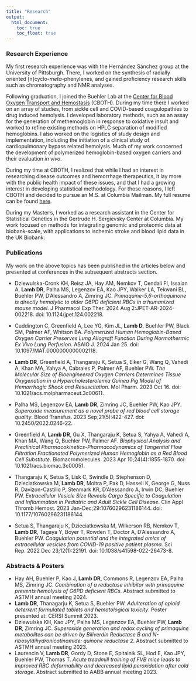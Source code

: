 ```yaml
---
title: "Research"
output: 
  html_document:
    toc: true
    toc_float: true
---
```


### Research Experience

My first research experience was with the Hernández Sánchez group at the University of Pittsburgh. There, I worked on the synthesis of radially oriented [n]cyclo-*meta*-phenylenes, and gained proficiency research skills such as chromatography and NMR analyses.

Following graduation, I joined the Buehler Lab at the [Center for Blood Oxygen Transport and Hemostasis](https://www.medschool.umaryland.edu/cboth/) (CBOTH). During my time there I worked on an array of studies, from sickle cell and COVID-based coagulopathies to drug induced hemolysis. I developed laboratory methods, such as an assay for the generation of methemoglobin in response to oxidative insult and worked to refine existing methods on HPLC separation of modified hemoglobins. I also worked on the logistics of study design and implementation, including the initiation of a clinical study of cardiopulmonary bypass related hemolysis. Much of my work concerned the development of polymerized hemoglobin-based oxygen carriers and their evaluation *in vivo*.

During my time at CBOTH, I realized that while I had an interest in researching disease outcomes and hemorrhage therapeutics, it lay more with the public health impact of these issues, and that I had a growing interest in developing statistical methodology. For those reasons, I left CBOTH and decided to pursue an M.S. at Columbia Mailman. My full resume can be found [here](files/Lamb_Resume.pdf).

During my Master's, I worked as a research assistant in the Center for Statistical Genetics in the Gertrude H. Sergievsky Center at Columbia. My work focused on methods for integrating genomic and proteomic data at biobank-scale, with applications to ischemic stroke and blood lipid data in the UK Biobank.


### Publications

My work on the above topics has been published in the articles below and presented at conferences in the subsequent abstracts section.

- Dziewulska-Cronk KH, Reisz JA, Hay AM, Nemkov T, Cendali FI, Issaian A, **Lamb DR**, Palha MS, Legenzov EA, Kao JPY, Walker LA, Tekwani BL, Buehler PW, D'Alessandro A, Zimring JC. *Primaquine-5,6-orthoquinone is directly hemolytic to older G6PD deficient RBCs in a humanized mouse model*. J Pharmacol Exp Ther. 2024 Aug 2:JPET-AR-2024-002218. doi: 10.1124/jpet.124.002218. 

- Cuddington C, Greenfield A, Lee YG, Kim JL, **Lamb D**, Buehler PW, Black SM, Palmer AF, Whitson BA. *Polymerized Human Hemoglobin-Based Oxygen Carrier Preserves Lung Allograft Function During Normothermic Ex Vivo Lung Perfusion*. ASAIO J. 2024 Jan 25. doi: 10.1097/MAT.0000000000002118. 

-   **Lamb DR**, Greenfield A, Thangaraju K, Setua S, Eiker G, Wang Q, Vahedi A, Khan MA, Yahya A, Cabrales P, Palmer AF, Buehler PW. *The Molecular Size of Bioengineered Oxygen Carriers Determines Tissue Oxygenation in a Hypercholesterolemia Guinea Pig Model of Hemorrhagic Shock and Resuscitation*. Mol Pharm. 2023 Oct 16. doi: 10.1021/acs.molpharmaceut.3c00611.
-   Palha MS, Legenzov EA, **Lamb DR**, Zimring JC, Buehler PW, Kao JPY. *Superoxide measurement as a novel probe of red blood cell storage quality*. Blood Transfus. 2023 Sep;21(5):422-427. doi: 10.2450/2022.0246-22.
-   Greenfield A, **Lamb DR**, Gu X, Thangaraju K, Setua S, Yahya A, Vahedi A, Khan MA, Wang Q, Buehler PW, Palmer AF. *Biophysical Analysis and Preclinical Pharmacokinetics-Pharmacodynamics of Tangential Flow Filtration Fractionated Polymerized Human Hemoglobin as a Red Blood Cell Substitute*. Biomacromolecules. 2023 Apr 10;24(4):1855-1870. doi: 10.1021/acs.biomac.3c00051.
-   Thangaraju K, Setua S, Lisk C, Swindle D, Stephenson D, Dzieciatkowska M, **Lamb DR**, Moitra P, Pak D, Hassell K, George G, Nuss R, Davizon-Castillo P, Stenmark KR, D'Alessandro A, Irwin DC, Buehler PW. *Extracellular Vesicle Size Reveals Cargo Specific to Coagulation and Inflammation in Pediatric and Adult Sickle Cell Disease*. Clin Appl Thromb Hemost. 2023 Jan-Dec;29:10760296231186144. doi: 10.1177/10760296231186144.
-   Setua S, Thangaraju K, Dzieciatkowska M, Wilkerson RB, Nemkov T, **Lamb DR**, Tagaya Y, Boyer T, Rowden T, Doctor A, D'Alessandro A, Buehler PW. *Coagulation potential and the integrated omics of extracellular vesicles from COVID-19 positive patient plasma*. Sci Rep. 2022 Dec 23;12(1):22191. doi: 10.1038/s41598-022-26473-8.

### Abstracts & Posters
-   Hay AH, Buehler P, Kao J, **Lamb DR**, Commons R, Legenzov EA, Palha MS, Zimring JC. *Combination of a reductase inhibitor with primaquine prevents hemolysis of G6PD deficient RBCs*. Abstract submitted to ASTMH annual meeting 2024.
-   **Lamb DR**, Thanagarju K, Setua S, Buehler PW. *Adulteration of opioid deterrent formulated tablets and hematological toxicity*. Poster presented at: CERSI Summit 2023.
-   Dziewulska KH, Kao JPY, Palha MS, Legenzov EA, Buehler PW, **Lamb DR**, Zimring JC. *Superoxide generation and redox cycling of primaquine metabolites can be driven by Biliverdin Reductase B and N-ribosyldihydronicotinamide: quinone reductase 2*. Abstract submitted to ASTMH annual meeting 2023.
-   Laurencin V, **Lamb DR**, Gordy D, Stone E, Spitalnik SL, Hod E, Kao JPY, Buehler PW, Thomas T. *Acute treadmill training of FVB mice leads to improved RBC deformability and decreased lipid peroxidation after cold storage*. Abstract submitted to AABB annual meeting 2023.
